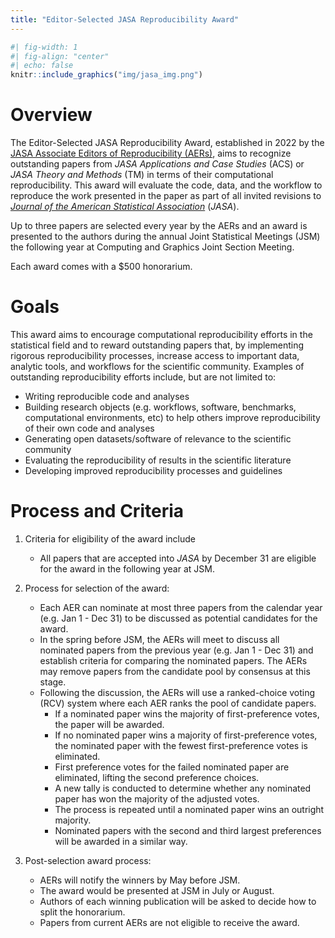 ```yaml
---
title: "Editor-Selected JASA Reproducibility Award"
---
```



```r
#| fig-width: 1
#| fig-align: "center"
#| echo: false
knitr::include_graphics("img/jasa_img.png")
```


# Overview

The Editor-Selected JASA Reproducibility Award, established in 2022 by the [JASA Associate Editors of Reproducibility (AERs)](about.qmd), aims to recognize outstanding papers from *JASA Applications and Case Studies* (ACS) or *JASA Theory and Methods* (TM) in terms of their computational reproducibility. 
This award will evaluate the code, data, and the workflow to reproduce the work presented in the paper as part of all invited revisions to [*Journal of the American Statistical Association*](https://www.tandfonline.com/journals/uasa20) (*JASA*). 

Up to three papers are selected every year by the AERs and an award is presented to the authors during the annual Joint Statistical Meetings (JSM) the following year at Computing and Graphics Joint Section Meeting. 

Each award comes with a $500 honorarium. 

# Goals

This award aims to encourage computational reproducibility efforts in the statistical field and to reward outstanding papers that, by implementing rigorous reproducibility processes, increase access to important data, analytic tools, and workflows for the scientific community. Examples of outstanding reproducibility efforts include, but are not limited to:

- Writing reproducible code and analyses
- Building research objects (e.g. workflows, software, benchmarks, computational environments, etc) to help others improve reproducibility of their own code and analyses
- Generating open datasets/software of relevance to the scientific community
- Evaluating the reproducibility of results in the scientific literature
- Developing improved reproducibility processes and guidelines

# Process and Criteria

1. Criteria for eligibility of the award include 

    - All papers that are accepted into *JASA* by December 31 are eligible for the award in the following year at JSM. 
    
2. Process for selection of the award: 

    - Each AER can nominate at most three papers from the calendar year (e.g. Jan 1 - Dec 31) to be discussed as potential candidates for the award.
    - In the spring before JSM, the AERs will meet to discuss all nominated papers from the previous year (e.g. Jan 1 - Dec 31) and establish criteria for comparing the nominated papers. The AERs may remove papers from the candidate pool by consensus at this stage.
    - Following the discussion, the AERs will use a ranked-choice voting (RCV) system where each AER ranks the pool of candidate papers.
        - If a nominated paper wins the majority of first-preference votes, the paper will be awarded. 
        - If no nominated paper wins a majority of first-preference votes, the nominated paper with the fewest first-preference votes is eliminated. 
        - First preference votes for the failed nominated paper are eliminated, lifting the second preference choices. 
        - A new tally is conducted to determine whether any nominated paper has won the majority of the adjusted votes. 
        - The process is repeated until a nominated paper wins an outright majority. 
        - Nominated papers with the second and third largest preferences will be awarded in a similar way.
 
3. Post-selection award process: 

    - AERs will notify the winners by May before JSM.
    - The award would be presented at JSM in July or August. 
    - Authors of each winning publication will be asked to decide how to split the honorarium.
    - Papers from current AERs are not eligible to receive the award. 


